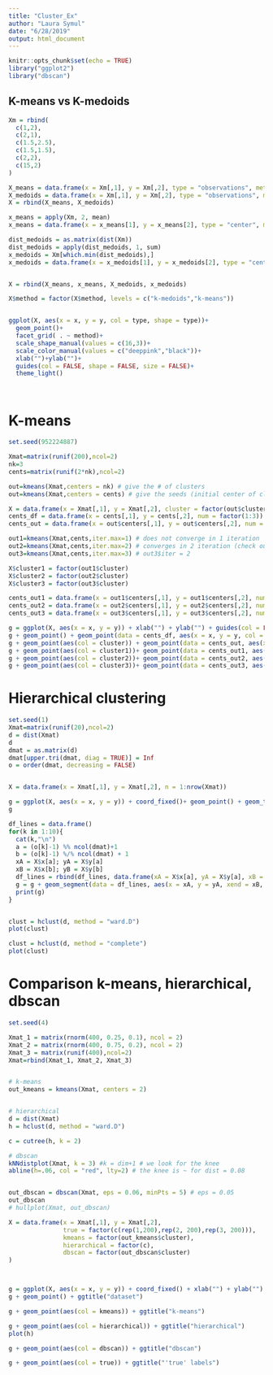 ```yaml
---
title: "Cluster_Ex"
author: "Laura Symul"
date: "6/28/2019"
output: html_document
---
```


```r
knitr::opts_chunk$set(echo = TRUE)
library("ggplot2")
library("dbscan")
```



## K-means vs K-medoids


```r

Xm = rbind(
  c(1,2),
  c(2,1),
  c(1.5,2.5),
  c(1.5,1.5),
  c(2,2),
  c(15,2)
)

X_means = data.frame(x = Xm[,1], y = Xm[,2], type = "observations", method = "k-means")
X_medoids = data.frame(x = Xm[,1], y = Xm[,2], type = "observations", method = "k-medoids")
X = rbind(X_means, X_medoids)

x_means = apply(Xm, 2, mean)
x_means = data.frame(x = x_means[1], y = x_means[2], type = "center", method = "k-means")

dist_medoids = as.matrix(dist(Xm))
dist_medoids = apply(dist_medoids, 1, sum)
x_medoids = Xm[which.min(dist_medoids),]
x_medoids = data.frame(x = x_medoids[1], y = x_medoids[2], type = "center", method = "k-medoids")


X = rbind(X_means, x_means, X_medoids, x_medoids)

X$method = factor(X$method, levels = c("k-medoids","k-means"))


ggplot(X, aes(x = x, y = y, col = type, shape = type))+ 
  geom_point()+
  facet_grid( . ~ method)+
  scale_shape_manual(values = c(16,3))+
  scale_color_manual(values = c("deeppink","black"))+
  xlab("")+ylab("")+
  guides(col = FALSE, shape = FALSE, size = FALSE)+
  theme_light()




```


# K-means


```r
set.seed(952224887)

Xmat=matrix(runif(200),ncol=2)
nk=3
cents=matrix(runif(2*nk),ncol=2)

out=kmeans(Xmat,centers = nk) # give the # of clusters
out=kmeans(Xmat,centers = cents) # give the seeds (initial center of clusters)

X = data.frame(x = Xmat[,1], y = Xmat[,2], cluster = factor(out$cluster))
cents_df = data.frame(x = cents[,1], y = cents[,2], num = factor(1:3))
cents_out = data.frame(x = out$centers[,1], y = out$centers[,2], num = factor(1:3))

out1=kmeans(Xmat,cents,iter.max=1) # does not converge in 1 iteration
out2=kmeans(Xmat,cents,iter.max=2) # converges in 2 iteration (check out2 or out1$iter)
out3=kmeans(Xmat,cents,iter.max=3) # out3$iter = 2

X$cluster1 = factor(out1$cluster)
X$cluster2 = factor(out2$cluster)
X$cluster3 = factor(out3$cluster)

cents_out1 = data.frame(x = out1$centers[,1], y = out1$centers[,2], num = factor(1:3))
cents_out2 = data.frame(x = out2$centers[,1], y = out2$centers[,2], num = factor(1:3))
cents_out3 = data.frame(x = out3$centers[,1], y = out3$centers[,2], num = factor(1:3))

g = ggplot(X, aes(x = x, y = y)) + xlab("") + ylab("") + guides(col = FALSE)
g + geom_point() + geom_point(data = cents_df, aes(x = x, y = y, col = num), shape = "+", size = 10)
g + geom_point(aes(col = cluster)) + geom_point(data = cents_out, aes(x = x, y = y, col = num), shape = "+", size = 10)
g + geom_point(aes(col = cluster1))+ geom_point(data = cents_out1, aes(x = x, y = y, col = num), shape = "+", size = 10)
g + geom_point(aes(col = cluster2))+ geom_point(data = cents_out2, aes(x = x, y = y, col = num), shape = "+", size = 10)
g + geom_point(aes(col = cluster3))+ geom_point(data = cents_out3, aes(x = x, y = y, col = num), shape = "+", size = 10)

```


# Hierarchical clustering


```r
set.seed(1)
Xmat=matrix(runif(20),ncol=2)
d = dist(Xmat)
d
dmat = as.matrix(d)
dmat[upper.tri(dmat, diag = TRUE)] = Inf
o = order(dmat, decreasing = FALSE)


X = data.frame(x = Xmat[,1], y = Xmat[,2], n = 1:nrow(Xmat))

g = ggplot(X, aes(x = x, y = y)) + coord_fixed()+ geom_point() + geom_text(aes(label = n), hjust=0, vjust=-0.65) + xlab("") + ylab("") + theme_light() # theme_few()
g 

df_lines = data.frame()
for(k in 1:10){
  cat(k,"\n")
  a = (o[k]-1) %% ncol(dmat)+1
  b = (o[k]-1) %/% ncol(dmat) + 1
  xA = X$x[a]; yA = X$y[a]
  xB = X$x[b]; yB = X$y[b]
  df_lines = rbind(df_lines, data.frame(xA = X$x[a], yA = X$y[a], xB = X$x[b], yB = X$y[b]))
  g = g + geom_segment(data = df_lines, aes(x = xA, y = yA, xend = xB, yend = yB), col = "red")
  print(g)
}



```


```r


clust = hclust(d, method = "ward.D")
plot(clust)

clust = hclust(d, method = "complete")
plot(clust)

```


# Comparison k-means, hierarchical, dbscan

```r

set.seed(4)

Xmat_1 = matrix(rnorm(400, 0.25, 0.1), ncol = 2)
Xmat_2 = matrix(rnorm(400, 0.75, 0.2), ncol = 2)
Xmat_3 = matrix(runif(400),ncol=2)
Xmat=rbind(Xmat_1, Xmat_2, Xmat_3)


# k-means
out_kmeans = kmeans(Xmat, centers = 2)


# hierarchical
d = dist(Xmat)
h = hclust(d, method = "ward.D")

c = cutree(h, k = 2)

# dbscan
kNNdistplot(Xmat, k = 3) #k = dim+1 # we look for the knee
abline(h=.06, col = "red", lty=2) # the knee is ~ for dist = 0.08


out_dbscan = dbscan(Xmat, eps = 0.06, minPts = 5) # eps = 0.05
out_dbscan
# hullplot(Xmat, out_dbscan)

X = data.frame(x = Xmat[,1], y = Xmat[,2],
               true = factor(c(rep(1,200),rep(2, 200),rep(3, 200))),
               kmeans = factor(out_kmeans$cluster),
               hierarchical = factor(c),
               dbscan = factor(out_dbscan$cluster)
)



g = ggplot(X, aes(x = x, y = y)) + coord_fixed() + xlab("") + ylab("")
g + geom_point() + ggtitle("dataset")

g + geom_point(aes(col = kmeans)) + ggtitle("k-means")

g + geom_point(aes(col = hierarchical)) + ggtitle("hierarchical")
plot(h)

g + geom_point(aes(col = dbscan)) + ggtitle("dbscan")

g + geom_point(aes(col = true)) + ggtitle("'true' labels")

```









